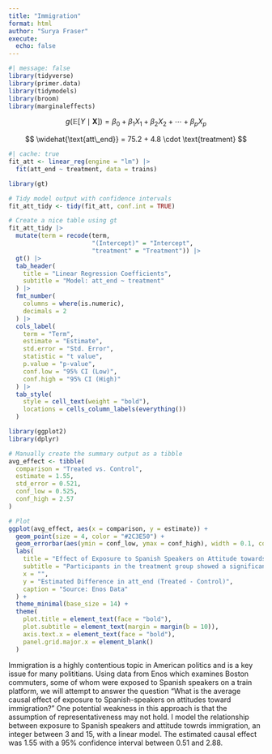 ```yaml
---
title: "Immigration"
format: html
author: "Surya Fraser"
execute: 
  echo: false
---
```


```r
#| message: false
library(tidyverse) 
library(primer.data)
library(tidymodels)
library(broom)
library(marginaleffects)
```

$$
g(\mathbb{E}[Y \mid \mathbf{X}]) = \beta_0 + \beta_1 X_1 + \beta_2 X_2 + \cdots + \beta_p X_p
$$

$$
\widehat{\text{att\_end}} = 75.2 + 4.8 \cdot \text{treatment}
$$

```r
#| cache: true
fit_att <- linear_reg(engine = "lm") |> 
  fit(att_end ~ treatment, data = trains)
```

```r
library(gt)

# Tidy model output with confidence intervals
fit_att_tidy <- tidy(fit_att, conf.int = TRUE)

# Create a nice table using gt
fit_att_tidy |> 
  mutate(term = recode(term,
                       "(Intercept)" = "Intercept",
                       "treatment" = "Treatment")) |> 
  gt() |> 
  tab_header(
    title = "Linear Regression Coefficients",
    subtitle = "Model: att_end ~ treatment"
  ) |> 
  fmt_number(
    columns = where(is.numeric),
    decimals = 2
  ) |> 
  cols_label(
    term = "Term",
    estimate = "Estimate",
    std.error = "Std. Error",
    statistic = "t value",
    p.value = "p-value",
    conf.low = "95% CI (Low)",
    conf.high = "95% CI (High)"
  ) |> 
  tab_style(
    style = cell_text(weight = "bold"),
    locations = cells_column_labels(everything())
  )
```

```r
library(ggplot2)
library(dplyr)

# Manually create the summary output as a tibble
avg_effect <- tibble(
  comparison = "Treated vs. Control",
  estimate = 1.55,
  std_error = 0.521,
  conf_low = 0.525,
  conf_high = 2.57
)

# Plot
ggplot(avg_effect, aes(x = comparison, y = estimate)) +
  geom_point(size = 4, color = "#2C3E50") +
  geom_errorbar(aes(ymin = conf_low, ymax = conf_high), width = 0.1, color = "#1ABC9C", linewidth = 1.2) +
  labs(
    title = "Effect of Exposure to Spanish Speakers on Attitude towards Immigration",
    subtitle = "Participants in the treatment group showed a significantly higher attitude score\ncompared to the control group (estimated increase = 1.55)",
    x = "",
    y = "Estimated Difference in att_end (Treated - Control)",
    caption = "Source: Enos Data"
  ) +
  theme_minimal(base_size = 14) +
  theme(
    plot.title = element_text(face = "bold"),
    plot.subtitle = element_text(margin = margin(b = 10)),
    axis.text.x = element_text(face = "bold"),
    panel.grid.major.x = element_blank()
  )

```

Immigration is a highly contentious topic in American politics and is a key issue for many polititians. Using data from Enos which examines Boston commuters, some of whom were exposed to Spanish speakers on a train platform, we will attempt to answer the question "What is the average causal effect of exposure to Spanish-speakers on attitudes toward immigration?" One potential weakness in this approach is that the assumption of representativeness may not hold. I model the relationship between exposure to Spanish speakers and attitude towrds immigration, an integer between 3 and 15, with a linear model. The estimated causal effect was 1.55 with a 95% confidence interval between 0.51 and 2.88.
